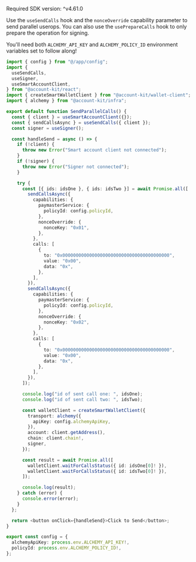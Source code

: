 <Info>Required SDK version: ^v4.61.0</Info>

Use the `useSendCalls` hook and the `nonceOverride` capability parameter to send parallel userops. You can also use the `usePrepareCalls` hook to only prepare the operation for signing.

You'll need both `ALCHEMY_API_KEY` and `ALCHEMY_POLICY_ID` environment variables set to follow along!

<CodeBlocks>

```ts twoslash title="sendParallelCalls.tsx"
import { config } from "@/app/config";
import {
  useSendCalls,
  useSigner,
  useSmartAccountClient,
} from "@account-kit/react";
import { createSmartWalletClient } from "@account-kit/wallet-client";
import { alchemy } from "@account-kit/infra";

export default function SendParallelCalls() {
  const { client } = useSmartAccountClient({});
  const { sendCallsAsync } = useSendCalls({ client });
  const signer = useSigner();

  const handleSend = async () => {
    if (!client) {
      throw new Error("Smart account client not connected");
    }
    if (!signer) {
      throw new Error("Signer not connected");
    }

    try {
      const [{ ids: idsOne }, { ids: idsTwo }] = await Promise.all([
        sendCallsAsync({
          capabilities: {
            paymasterService: {
              policyId: config.policyId,
            },
            nonceOverride: {
              nonceKey: "0x01",
            },
          },
          calls: [
            {
              to: "0x0000000000000000000000000000000000000000",
              value: "0x00",
              data: "0x",
            },
          ],
        }),
        sendCallsAsync({
          capabilities: {
            paymasterService: {
              policyId: config.policyId,
            },
            nonceOverride: {
              nonceKey: "0x02",
            },
          },
          calls: [
            {
              to: "0x0000000000000000000000000000000000000000",
              value: "0x00",
              data: "0x",
            },
          ],
        }),
      ]);

      console.log("id of sent call one: ", idsOne);
      console.log("id of sent call two: ", idsTwo);

      const walletClient = createSmartWalletClient({
        transport: alchemy({
          apiKey: config.alchemyApiKey,
        }),
        account: client.getAddress(),
        chain: client.chain!,
        signer,
      });

      const result = await Promise.all([
        walletClient.waitForCallsStatus({ id: idsOne[0]! }),
        walletClient.waitForCallsStatus({ id: idsTwo[0]! }),
      ]);

      console.log(result);
    } catch (error) {
      console.error(error);
    }
  };

  return <button onClick={handleSend}>Click to Send</button>;
}
```

```ts twoslash title="config.ts"
export const config = {
  alchemyApiKey: process.env.ALCHEMY_API_KEY!,
  policyId: process.env.ALCHEMY_POLICY_ID!,
};
```

</CodeBlocks>
